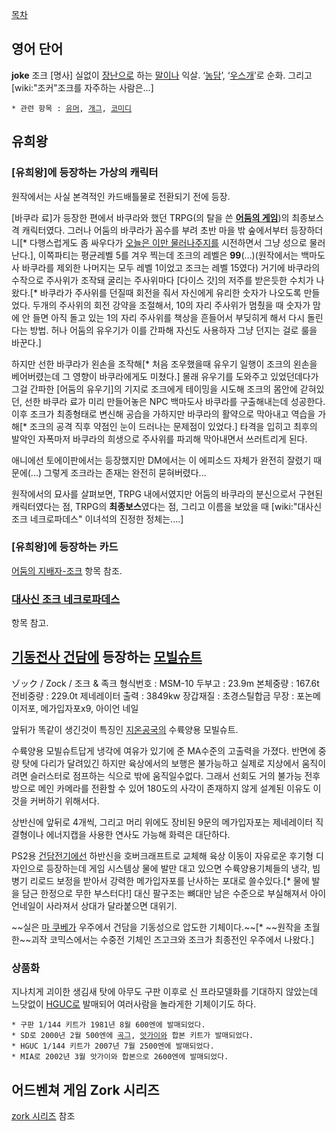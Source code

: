 [[목차]]

== 영어 단어 == 
'''joke''' 조크
[명사] 실없이 [[장난]]으로 하는 [[말]]이나 익살. ‘[[농담]]’, ‘[[우스개]]’로 순화. 그리고 [wiki:"조커"조크를 자주하는 사람은...]
 * 관련 항목 : [[유머]], [[개그]], [[코미디]]

== 유희왕 ==
=== [유희왕]에 등장하는 가상의 캐릭터 ===
원작에서는 사실 본격적인 카드배틀물로 전환되기 전에 등장.

[바쿠라 료]가 등장한 편에서 바쿠라와 했던 TRPG(의 탈을 쓴 '''[[어둠의 게임]]''')의 최종보스격 캐릭터였다. 그러나 어둠의 바쿠라가 꼼수를 부려 초반 마을 밖 숲에서부터 등장하더니[* 다행스럽게도 좀 싸우다가 [[오늘은 이만 물러나주지]]를 시전하면서 그냥 성으로 물러난다.], 이쪽파티는 평균레벨 5를 겨우 찍는데 조크의 레벨은 '''99'''(…)(원작에서는 백마도사 바쿠라를 제외한 나머지는 모두 레벨 1이었고 조크는 레벨 15였다) 거기에 바쿠라의 수작으로 주사위가 조작돼 굴리는 주사위마다 [다이스 갓]의 저주를 받은듯한 수치가 나왔다.[* 바쿠라가 주사위를 던질때 회전을 줘서 자신에게 유리한 숫자가 나오도록 만들었다. 두개의 주사위의 회전 강약을 조절해서, 10의 자리 주사위가 멈췄을 때 숫자가 맘에 안 들면 아직 돌고 있는 1의 자리 주사위를 책상을 흔들어서 부딪히게 해서 다시 돌린다는 방법. 허나 어둠의 유우기가 이를 간파해 자신도 사용하자 그냥 던지는 걸로 룰을 바꾼다.]

하지만 선한 바쿠라가 왼손을 조작해[* 처음 조우했을때 유우기 일행이 조크의 왼손을 베어버렸는데 그 영향이 바쿠라에게도 미쳤다.] 몰래 유우기를 도와주고 있었던데다가 그걸 간파한 [어둠의 유우기]의 기지로 조크에게 테이밍을 시도해 조크의 몸안에 갇혀있던, 선한 바쿠라 료가 미리 만들어놓은 NPC 백마도사 바쿠라를 구출해내는데 성공한다. 이후 조크가 최종형태로 변신해 공습을 가하지만 바쿠라의 활약으로 막아내고 역습을 가해[* 조크의 공격 직후 약점인 눈이 드러나는 문제점이 있었다.] 타격을 입히고 최후의 발악인 자폭마저 바쿠라의 희생으로 주사위를 파괴해 막아내면서 쓰러트리게 된다.

애니에선 토에이판에서는 등장했지만 DM에서는 이 에피소드 자체가 완전히 잘렸기 때문에(...) 그렇게 조크라는 존재는 완전히 묻혀버렸다...

원작에서의 묘사를 살펴보면, TRPG 내에서였지만 어둠의 바쿠라의 분신으로서 구현된 캐릭터였다는 점, TRPG의 '''최종보스'''였다는 점, 그리고 이름을 보았을 때 [wiki:"대사신 조크 네크로파데스" 이녀석의 진정한 정체는....]

=== [유희왕]에 등장하는 카드 ===
[[어둠의 지배자-조크]] 항목 참조.

=== [[대사신 조크 네크로파데스]] ===
항목 참고.

== [[기동전사 건담]]에 등장하는 [[모빌슈트]] ==
ゾック / Zock / 조크 & 족크
형식번호 : MSM-10 
두부고 : 23.9m
본체중량 : 167.6t
전비중량 : 229.0t
제네레이터 출력 : 3849kw
장갑재질 : 초경스틸합금
무장 : 포논메이저포, 메가입자포x9, 아이언 네일

앞뒤가 똑같이 생긴것이 특징인 [[지온공국]]의 수륙양용 모빌슈트. 

수륙양용 모빌슈트답게 냉각에 여유가 있기에 준 MA수준의 고출력을 가졌다. 반면에 중량 탓에 다리가 달려있긴 하지만 육상에서의 보행은 불가능하고 실제로 지상에서 움직이려면 슬러스터로 점프하는 식으로 밖에 움직일수없다. 그래서 선회도 거의 불가능 전후방으로 메인 카메라를 전환할 수 있어 180도의 사각이 존재하지 않게 설계된 이유도 이것을 커버하기 위해서다.

상반신에 앞뒤로 4개씩, 그리고 머리 위에도 장비된 9문의 메가입자포는 제네레이터 직결형이나 에너지캡을 사용한 연사도 가능해 화력은 대단하다.

PS2용 [[건담전기]]에선 하반신을 호버크래프트로 교체해 육상 이동이 자유로운 후기형 디자인으로 등장하는데 게임 시스템상 물에 발만 대고 있으면 수륙양용기체들의 냉각, 빔병기 리로드 보정을 받아서 강력한 메가입자포를 난사하는 포대로 쓸수있다.[* 물에 발을 담근 한정으로 무한 부스터다!] 대신 팔구조는 뼈대만 남은 수준으로 부실해져서 아이언네일이 사라져서 상대가 달라붙으면 대위기.

~~실은 [[마 쿠베]]가 우주에서 건담을 기동성으로 압도한 기체이다.~~[* ~~원작을 초월한~~괴작 코믹스에서는 수중전 기체인 즈고크와 조크가 최종전인 우주에서 나왔다.]
=== 상품화 ===
지나치게 괴이한 생김새 탓에 아무도 구판 이후로 신 프라모델화를 기대하지 않았는데 느닷없이 [[HGUC]]로 발매되어 여러사람을 놀라게한 기체이기도 하다.

 * 구판 1/144 키트가 1981년 8월 600엔에 발매되었다.
 * SD로 2000년 2월 500엔에 [[곡그]], [[앗가이]]와 합본 키트가 발매되었다.
 * HGUC 1/144 키트가 2007년 7월 2500엔에 발매되었다.
 * MIA로 2002년 3월 앗가이와 합본으로 2600엔에 발매되었다.
== 어드벤쳐 게임 Zork 시리즈 ==
[[zork 시리즈]] 참조

